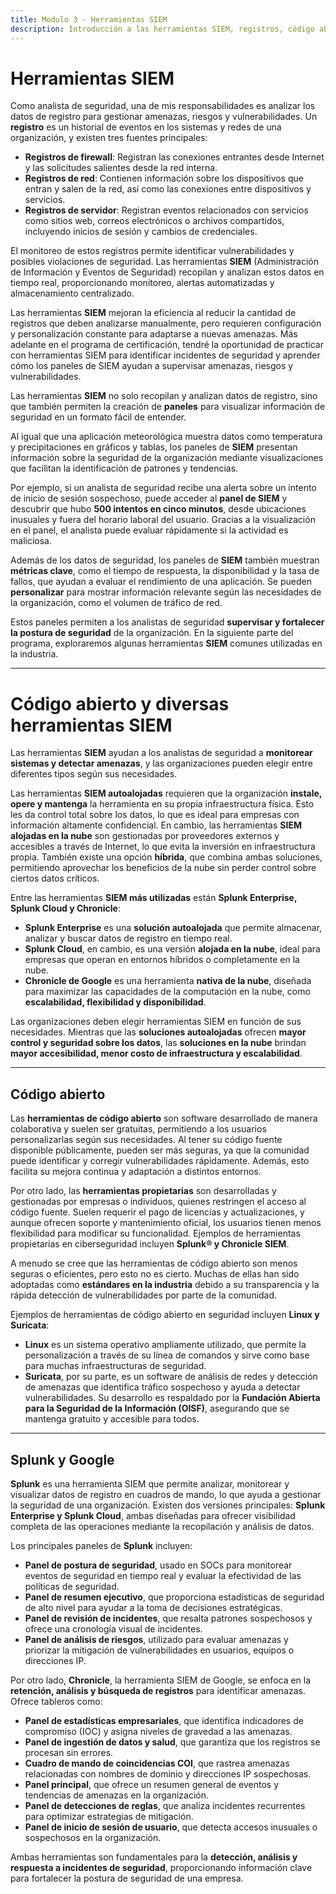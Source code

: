 ```yaml
---
title: Modulo 3 - Herramientas SIEM
description: Introducción a las herramientas SIEM, registros, código abierto y Splunk/Chronicle
---
```


# Herramientas SIEM

Como analista de seguridad, una de mis responsabilidades es analizar los datos de registro para gestionar amenazas, riesgos y vulnerabilidades. Un **registro** es un historial de eventos en los sistemas y redes de una organización, y existen tres fuentes principales:

- **Registros de firewall**: Registran las conexiones entrantes desde Internet y las solicitudes salientes desde la red interna.  
- **Registros de red**: Contienen información sobre los dispositivos que entran y salen de la red, así como las conexiones entre dispositivos y servicios.  
- **Registros de servidor**: Registran eventos relacionados con servicios como sitios web, correos electrónicos o archivos compartidos, incluyendo inicios de sesión y cambios de credenciales.

El monitoreo de estos registros permite identificar vulnerabilidades y posibles violaciones de seguridad. Las herramientas **SIEM** (Administración de Información y Eventos de Seguridad) recopilan y analizan estos datos en tiempo real, proporcionando monitoreo, alertas automatizadas y almacenamiento centralizado.

Las herramientas **SIEM** mejoran la eficiencia al reducir la cantidad de registros que deben analizarse manualmente, pero requieren configuración y personalización constante para adaptarse a nuevas amenazas. Más adelante en el programa de certificación, tendré la oportunidad de practicar con herramientas SIEM para identificar incidentes de seguridad y aprender cómo los paneles de SIEM ayudan a supervisar amenazas, riesgos y vulnerabilidades.

Las herramientas **SIEM** no solo recopilan y analizan datos de registro, sino que también permiten la creación de **paneles** para visualizar información de seguridad en un formato fácil de entender.

Al igual que una aplicación meteorológica muestra datos como temperatura y precipitaciones en gráficos y tablas, los paneles de **SIEM** presentan información sobre la seguridad de la organización mediante visualizaciones que facilitan la identificación de patrones y tendencias.

Por ejemplo, si un analista de seguridad recibe una alerta sobre un intento de inicio de sesión sospechoso, puede acceder al **panel de SIEM** y descubrir que hubo **500 intentos en cinco minutos**, desde ubicaciones inusuales y fuera del horario laboral del usuario. Gracias a la visualización en el panel, el analista puede evaluar rápidamente si la actividad es maliciosa.

Además de los datos de seguridad, los paneles de **SIEM** también muestran **métricas clave**, como el tiempo de respuesta, la disponibilidad y la tasa de fallos, que ayudan a evaluar el rendimiento de una aplicación. Se pueden **personalizar** para mostrar información relevante según las necesidades de la organización, como el volumen de tráfico de red.

Estos paneles permiten a los analistas de seguridad **supervisar y fortalecer la postura de seguridad** de la organización. En la siguiente parte del programa, exploraremos algunas herramientas **SIEM** comunes utilizadas en la industria.

---

# Código abierto y diversas herramientas SIEM

Las herramientas **SIEM** ayudan a los analistas de seguridad a **monitorear sistemas y detectar amenazas**, y las organizaciones pueden elegir entre diferentes tipos según sus necesidades.

Las herramientas **SIEM autoalojadas** requieren que la organización **instale, opere y mantenga** la herramienta en su propia infraestructura física. Esto les da control total sobre los datos, lo que es ideal para empresas con información altamente confidencial. En cambio, las herramientas **SIEM alojadas en la nube** son gestionadas por proveedores externos y accesibles a través de Internet, lo que evita la inversión en infraestructura propia. También existe una opción **híbrida**, que combina ambas soluciones, permitiendo aprovechar los beneficios de la nube sin perder control sobre ciertos datos críticos.

Entre las herramientas **SIEM más utilizadas** están **Splunk Enterprise, Splunk Cloud y Chronicle**:

- **Splunk Enterprise** es una **solución autoalojada** que permite almacenar, analizar y buscar datos de registro en tiempo real.  
- **Splunk Cloud**, en cambio, es una versión **alojada en la nube**, ideal para empresas que operan en entornos híbridos o completamente en la nube.  
- **Chronicle de Google** es una herramienta **nativa de la nube**, diseñada para maximizar las capacidades de la computación en la nube, como **escalabilidad, flexibilidad y disponibilidad**.

Las organizaciones deben elegir herramientas SIEM en función de sus necesidades. Mientras que las **soluciones autoalojadas** ofrecen **mayor control y seguridad sobre los datos**, las **soluciones en la nube** brindan **mayor accesibilidad, menor costo de infraestructura y escalabilidad**.

---

## Código abierto

Las **herramientas de código abierto** son software desarrollado de manera colaborativa y suelen ser gratuitas, permitiendo a los usuarios personalizarlas según sus necesidades. Al tener su código fuente disponible públicamente, pueden ser más seguras, ya que la comunidad puede identificar y corregir vulnerabilidades rápidamente. Además, esto facilita su mejora continua y adaptación a distintos entornos.

Por otro lado, las **herramientas propietarias** son desarrolladas y gestionadas por empresas o individuos, quienes restringen el acceso al código fuente. Suelen requerir el pago de licencias y actualizaciones, y aunque ofrecen soporte y mantenimiento oficial, los usuarios tienen menos flexibilidad para modificar su funcionalidad. Ejemplos de herramientas propietarias en ciberseguridad incluyen **Splunk® y Chronicle SIEM**.

A menudo se cree que las herramientas de código abierto son menos seguras o eficientes, pero esto no es cierto. Muchas de ellas han sido adoptadas como **estándares en la industria** debido a su transparencia y la rápida detección de vulnerabilidades por parte de la comunidad.

Ejemplos de herramientas de código abierto en seguridad incluyen **Linux y Suricata**:

- **Linux** es un sistema operativo ampliamente utilizado, que permite la personalización a través de su línea de comandos y sirve como base para muchas infraestructuras de seguridad.  
- **Suricata**, por su parte, es un software de análisis de redes y detección de amenazas que identifica tráfico sospechoso y ayuda a detectar vulnerabilidades. Su desarrollo es respaldado por la **Fundación Abierta para la Seguridad de la Información (OISF)**, asegurando que se mantenga gratuito y accesible para todos.

---

## Splunk y Google

**Splunk** es una herramienta SIEM que permite analizar, monitorear y visualizar datos de registro en cuadros de mando, lo que ayuda a gestionar la seguridad de una organización. Existen dos versiones principales: **Splunk Enterprise y Splunk Cloud**, ambas diseñadas para ofrecer visibilidad completa de las operaciones mediante la recopilación y análisis de datos.

Los principales paneles de **Splunk** incluyen:

- **Panel de postura de seguridad**, usado en SOCs para monitorear eventos de seguridad en tiempo real y evaluar la efectividad de las políticas de seguridad.  
- **Panel de resumen ejecutivo**, que proporciona estadísticas de seguridad de alto nivel para ayudar a la toma de decisiones estratégicas.  
- **Panel de revisión de incidentes**, que resalta patrones sospechosos y ofrece una cronología visual de incidentes.  
- **Panel de análisis de riesgos**, utilizado para evaluar amenazas y priorizar la mitigación de vulnerabilidades en usuarios, equipos o direcciones IP.

Por otro lado, **Chronicle**, la herramienta SIEM de Google, se enfoca en la **retención, análisis y búsqueda de registros** para identificar amenazas. Ofrece tableros como:

- **Panel de estadísticas empresariales**, que identifica indicadores de compromiso (IOC) y asigna niveles de gravedad a las amenazas.  
- **Panel de ingestión de datos y salud**, que garantiza que los registros se procesan sin errores.  
- **Cuadro de mando de coincidencias COI**, que rastrea amenazas relacionadas con nombres de dominio y direcciones IP sospechosas.  
- **Panel principal**, que ofrece un resumen general de eventos y tendencias de amenazas en la organización.  
- **Panel de detecciones de reglas**, que analiza incidentes recurrentes para optimizar estrategias de mitigación.  
- **Panel de inicio de sesión de usuario**, que detecta accesos inusuales o sospechosos en la organización.

Ambas herramientas son fundamentales para la **detección, análisis y respuesta a incidentes de seguridad**, proporcionando información clave para fortalecer la postura de seguridad de una empresa.
